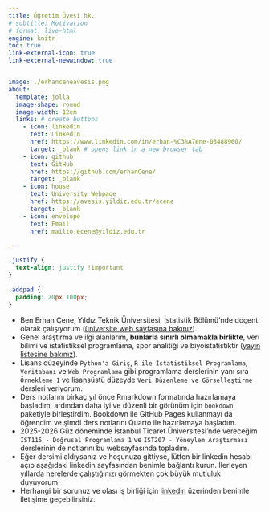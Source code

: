 ```yaml
---
title: Öğretim Üyesi hk.
# subtitle: Motivation 
# format: live-html
engine: knitr
toc: true
link-external-icon: true
link-external-newwindow: true


image: ./erhanceneavesis.png
about: 
  template: jolla 
  image-shape: round
  image-width: 12em
  links: # create buttons
    - icon: linkedin
      text: LinkedIn
      href: https://www.linkedin.com/in/erhan-%C3%A7ene-03488960/
      target: _blank # opens link in a new browser tab
    - icon: github
      text: GitHub
      href: https://github.com/erhanCene/
      target: _blank 
    - icon: house
      text: University Webpage
      href: https://avesis.yildiz.edu.tr/ecene
      target: _blank 
    - icon: envelope
      text: Email
      href: mailto:ecene@yildiz.edu.tr

---
```


```css
.justify {
  text-align: justify !important
}

.addpad {
  padding: 20px 100px;
}

```

::: {.justify .addpad}

* Ben Erhan Çene, Yıldız Teknik Üniversitesi, İstatistik Bölümü'nde doçent olarak çalışıyorum ([üniversite web sayfasına bakınız](https://avesis.yildiz.edu.tr/ecene "kişisel web sayfası")).
* Genel araştırma ve ilgi alanlarım, **bunlarla sınırlı olmamakla birlikte**, veri bilimi ve istatistiksel programlama, spor analitiği ve biyoistatistiktir ([yayın listesine bakınız](https://avesis.yildiz.edu.tr/ecene/yayinlar "yayın listesi")).
* Lisans düzeyinde `Python'a Giriş`, `R ile İstatistiksel Programlama`, `Veritabanı` ve `Web Programlama` gibi programlama derslerinin yanı sıra `Örnekleme 1` ve lisansüstü düzeyde `Veri Düzenleme ve Görselleştirme` dersleri veriyorum.
* Ders notlarını birkaç yıl önce Rmarkdown formatında hazırlamaya başladım, ardından daha iyi ve düzenli bir görünüm için `bookdown` paketiyle birleştirdim. Bookdown ile GitHub Pages kullanmayı da öğrendim ve şimdi ders notlarını Quarto ile hazırlamaya başladım.
* 2025-2026 Güz döneminde İstanbul Ticaret Üniversitesi'nde vereceğim `IST115 - Doğrusal Programlama 1` ve `IST207 - Yöneylem Araştırması` derslerinin de notlarını bu websayfasında topladım.
* Eğer dersimi aldıysanız ve hoşunuza gittiyse, lütfen bir linkedin hesabı açıp aşağıdaki linkedin sayfasından benimle bağlantı kurun. İlerleyen yıllarda nerelerde çalıştığınızı görmekten çok büyük mutluluk duyuyorum.
* Herhangi bir sorunuz ve olası iş birliği için [linkedin](https://www.linkedin.com/in/erhan-%C3%A7ene-03488960/) üzerinden benimle iletişime geçebilirsiniz.

:::
